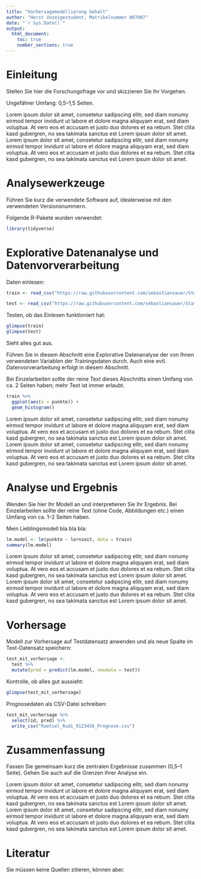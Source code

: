 ```yaml
---
title: "Vorhersagemodellierung Gehalt"
author: "Horst Vozeigestudent, Matrikelnummer 007007"
date: "`r Sys.Date()`"
output: 
  html_document:
    toc: true
    number_sections: true
---
```



<!-- Sollten Umlaute falsch angezeigt werden: "File -> Reopen with Encoding -> UTF8" -->

# Einleitung

Stellen Sie hier die Forschungsfrage vor und skizzieren Sie Ihr Vorgehen.

Ungefährer Umfang: 0,5--1,5 Seiten. 

Lorem ipsum dolor sit amet, consetetur sadipscing elitr, sed diam nonumy eirmod tempor invidunt ut labore et dolore magna aliquyam erat, sed diam voluptua. At vero eos et accusam et justo duo dolores et ea rebum. Stet clita kasd gubergren, no sea takimata sanctus est Lorem ipsum dolor sit amet. Lorem ipsum dolor sit amet, consetetur sadipscing elitr, sed diam nonumy eirmod tempor invidunt ut labore et dolore magna aliquyam erat, sed diam voluptua. At vero eos et accusam et justo duo dolores et ea rebum. Stet clita kasd gubergren, no sea takimata sanctus est Lorem ipsum dolor sit amet.


# Analysewerkzeuge

Führen Sie kurz die verwendete Software auf, idealerweise mit den verwendeten Versionsnummern.

Folgende R-Pakete wurden verwendet:

```r
library(tidyverse) 
```


# Explorative Datenanalyse und Datenvorverarbeitung

Daten einlesen:




```r
train <- read_csv("https://raw.githubusercontent.com/sebastiansauer/Statistiklehre/main/2021-SoSe/Prognose-Wettbewerb/Daten/Trainingsdaten.csv")

test <- read_csv("https://raw.githubusercontent.com/sebastiansauer/Statistiklehre/main/2021-SoSe/Prognose-Wettbewerb/Daten/Anwendungsdaten.csv")
```



Testen, ob das Einlesen funktioniert hat:

```r
glimpse(train)
glimpse(test)
```

Sieht alles gut aus.


Führen Sie in diesem Abschnitt eine Explorative Datenanalyse der von Ihnen verwendeten Variablen der Trainingsdaten durch. Auch eine evtl. Datenvorverarbeitung erfolgt in diesem Abschnitt.

Bei Einzelarbeiten sollte der reine Text dieses Abschnitts einen Umfang von ca. 2 Seiten haben; mehr Text ist immer erlaubt.

```r
train %>% 
  ggplot(aes(x = punkte)) + 
  geom_histogram()
```

Lorem ipsum dolor sit amet, consetetur sadipscing elitr, sed diam nonumy eirmod tempor invidunt ut labore et dolore magna aliquyam erat, sed diam voluptua. At vero eos et accusam et justo duo dolores et ea rebum. Stet clita kasd gubergren, no sea takimata sanctus est Lorem ipsum dolor sit amet. Lorem ipsum dolor sit amet, consetetur sadipscing elitr, sed diam nonumy eirmod tempor invidunt ut labore et dolore magna aliquyam erat, sed diam voluptua. At vero eos et accusam et justo duo dolores et ea rebum. Stet clita kasd gubergren, no sea takimata sanctus est Lorem ipsum dolor sit amet.




# Analyse und Ergebnis 

Wenden Sie hier Ihr Modell an und interpretieren Sie Ihr Ergebnis. Bei Einzelarbeiten sollte der reine Text (ohne Code, Abbildungen etc.) einen Umfang von ca. 1--2 Seiten haben.

Mein Lieblingsmodell bla bla bla:

```r
lm.model <- lm(punkte ~ lernzeit, data = train)
summary(lm.model)
```




Lorem ipsum dolor sit amet, consetetur sadipscing elitr, sed diam nonumy eirmod tempor invidunt ut labore et dolore magna aliquyam erat, sed diam voluptua. At vero eos et accusam et justo duo dolores et ea rebum. Stet clita kasd gubergren, no sea takimata sanctus est Lorem ipsum dolor sit amet. Lorem ipsum dolor sit amet, consetetur sadipscing elitr, sed diam nonumy eirmod tempor invidunt ut labore et dolore magna aliquyam erat, sed diam voluptua. At vero eos et accusam et justo duo dolores et ea rebum. Stet clita kasd gubergren, no sea takimata sanctus est Lorem ipsum dolor sit amet.


# Vorhersage

Modell zur Vorhersage auf Testdatensatz anwenden und als neue Spalte im Test-Datensatz speichern:

```r
test_mit_vorhersage <-
  test %>% 
  mutate(pred = predict(lm.model, newdata = test))
```

Kontrolle, ob alles gut aussieht:

```r
glimpse(test_mit_vorhersage)
```


Prognosedaten als CSV-Datei schreiben:

```r
test_mit_vorhersage %>% 
  select(id, pred) %>% 
  write_csv("Raetsel_Rudi_0123456_Prognose.csv")
```



# Zusammenfassung

Fassen Sie gemeinsam kurz die zentralen Ergebnisse zusammen (0,5--1 Seite). Gehen Sie auch auf die Grenzen Ihrer Analyse ein.

Lorem ipsum dolor sit amet, consetetur sadipscing elitr, sed diam nonumy eirmod tempor invidunt ut labore et dolore magna aliquyam erat, sed diam voluptua. At vero eos et accusam et justo duo dolores et ea rebum. Stet clita kasd gubergren, no sea takimata sanctus est Lorem ipsum dolor sit amet. Lorem ipsum dolor sit amet, consetetur sadipscing elitr, sed diam nonumy eirmod tempor invidunt ut labore et dolore magna aliquyam erat, sed diam voluptua. At vero eos et accusam et justo duo dolores et ea rebum. Stet clita kasd gubergren, no sea takimata sanctus est Lorem ipsum dolor sit amet.




# Literatur

Sie müssen keine Quellen zitieren, können aber.


